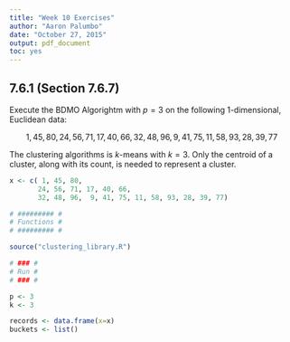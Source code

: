 ```yaml
---
title: "Week 10 Exercises"
author: "Aaron Palumbo"
date: "October 27, 2015"
output: pdf_document
toc: yes
---
```


## 7.6.1 (Section 7.6.7)

Execute the BDMO Algorightm with $p = 3$ on the following 1-dimensional, Euclidean data:

$$1, 45, 80, 24, 56, 71, 17, 40, 66, 32, 48, 96, 9, 41, 75, 11, 58, 93, 28, 39, 77$$

The clustering algorithms is *k*-means with $k = 3$. Only the centroid of a cluster, along with its count, is needed to represent a cluster.

```r
x <- c( 1, 45, 80, 
       24, 56, 71, 17, 40, 66, 
       32, 48, 96,  9, 41, 75, 11, 58, 93, 28, 39, 77)

# ######### #
# Functions #
# ######### #

source("clustering_library.R")

# ### #
# Run #
# ### #

p <- 3
k <- 3

records <- data.frame(x=x)
buckets <- list()



```



```r

```


